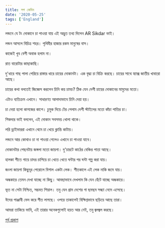 ```yaml
---
title: লগ কেবিন
date: '2020-05-25'
tags: ['England']
---
```


লন্ডনে যে টং দোকানে চা পাওয়া যায় এই অদ্ভুত তথ্য দিলেন AR Sikdar ভাই। 

লন্ডন আসলে বিচিত্র শহর। পৃথিবীর হাজার রকম মানুষের বাস। 

কাজেই খুব বেশী অবাক হলাম না।

রাত বারোটার কাছাকাছি।

দু'ধারে গাছ পালা পেরিয়ে রাস্তার ধারে চায়ের দোকানটা। এক বৃদ্ধা চা বিক্রি করছে। চায়ের সাথে স্ন্যাক্স জাতীয় খাবারো আছে।

চায়ের কথা বলতেই জিজ্ঞেস করলেন চিনি কয় চামচ? ঠিক যেন দেশী চায়ের দোকানের মামুদের মতো।

এটাও ব্যতিক্রম এখানে। সাধারণত আলাদাভাবে চিনি দেয়া হয়।

চা দেয়া হলো কাগজের কাপে। চুমুক দিয়ে টের পেলাম  দেশী স্টাইলের মতো কাঁচা পাত্তির চা।

শিকদার ভাই বললেন, এই দোকান সবসময় খোলা থাকে। 

লরি ড্রাইভাররা এখানে থেমে চা খেয়ে ক্লান্তি কাটায়।

লন্ডনে আর কোথাও চা না পাওয়া গেলেও এখানে চা পাওয়া যাবে।

দোকানটার পেছনটায় জঙ্গলা মতো জায়গা। দু'চারটে কাঠের বেঞ্চির পাতা আছে। 

হালকা শীতে গায়ে চাদর চাপিয়ে চা খেতে খেতে ঘন্টার পর ঘন্টা গল্প করা যায়।

জংলা জায়গা কিছুদূর পেরোলে বিশাল একটা লেক। শীতকালে এই লেক নাকি জমে যায়।

 অন্ধকারে তেমন দেখা যাচ্ছে না কিছু। আবছাভাবে দেখলাম কি যেন হেঁটে যাচ্ছে অন্ধকারে।

ভূত না সেটা নিশ্চিত, সম্ভবত শিয়াল। তবু যেন গ্রাম দেশের গা ছমছম সন্ধ্যা নেমে এসেছে।

ঈদের পাঞ্জাবী ভেদ করে শীত লাগছে। ওপরে তাকালেই বিক্ষিপ্তভাবে ছড়িয়ে আছে তারা।

আমরা তাকিয়ে ভাবি, এই তারার অনেকগুলোই হয়ত আর নেই, তবু জ্বলজ্বল করছে।

[পূর্ব প্রকাশ](https://www.facebook.com/ashraful.alam/posts/10156824149560583)